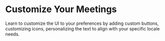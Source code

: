 # Customize Your Meetings

Learn to customize the UI to your preferences by adding custom buttons, customizing icons, personalizing the text to align with your specific locale needs.

<CardSection id="Customization">
  <Card
    title="Add a Custom Button to the Control Bar"
    to="/guides/customization/add-button-control-bar"
  />
  <Card
    title="Customize Meeting Icons"
    to="/guides/customization/customize-meeting-icons/react-custom-iconpack"
  />
  <Card
    title="Customize Meeting Locale"
    to="/guides/customization/customize-meeting-locale/react-custom-locale"
  />
  <Card
    title="Add vitrual backgrounds"
    to="/guides/customization/add-virtual-background"
  />
</CardSection>
